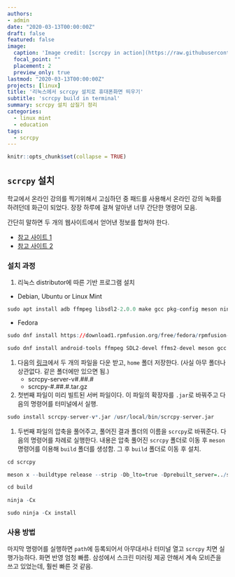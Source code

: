 ```yaml
---
authors:
- admin
date: "2020-03-13T00:00:00Z"
draft: false
featured: false
image:
  caption: 'Image credit: [scrcpy in action](https://raw.githubusercontent.com/issactoast/theissacleedotcom/master/static/img/scrcpy.png)'
  focal_point: ""
  placement: 2
  preview_only: true
lastmod: "2020-03-13T00:00:00Z"
projects: [linux]
title: '리눅스에서 scrcpy 설치로 휴대폰화면 띄우기'
subtitle: 'scrcpy build in terminal'
summary: scrcpy 설치 삽질기 정리
categories:
  - linux mint
  - education
tags:
  - scrcpy
---
```


```r
knitr::opts_chunk$set(collapse = TRUE)
```

## `scrcpy` 설치

학교에서 온라인 강의를 찍기위해서 고심하던 중 패드를 사용해서 온라인 강의 녹화를 하려던데 화근이 되었다. 장장 하루에 걸쳐 알아낸 너무 간단한 명령어 모음.

간단히 말하면 두 개의 웹사이트에서 얻어낸 정보를 합쳐야 한다.

- [참고 사이트 1](https://www.linuxuprising.com/2019/03/control-android-devices-from-your.html)
- [참고 사이트 2](https://github.com/Genymobile/scrcpy/blob/master/BUILD.md)

### 설치 과정

1. 리눅스 distributor에 따른 기반 프로그램 설치

- Debian, Ubuntu or Linux Mint

```r
sudo apt install adb ffmpeg libsdl2-2.0.0 make gcc pkg-config meson ninja-build libavcodec-dev libavformat-dev libavutil-dev libsdl2-dev
```

- Fedora

```r
sudo dnf install https://download1.rpmfusion.org/free/fedora/rpmfusion-free-release-$(rpm -E %fedora).noarch.rpm

sudo dnf install android-tools ffmpeg SDL2-devel ffms2-devel meson gcc make
```


1. 다음의 [링크](https://github.com/Genymobile/scrcpy/releases)에서 두 개의 파일을 다운 받고, `home` 폴더 저장한다. (사실 아무 폴더나 상관없다. 같은 폴더에만 있으면 됨.)
    - scrcpy-server-v#.##.#
    - scrcpy-#.##.#.tar.gz
    
1. 첫번째 파일이 미리 빌트된 서버 파일이다. 이 파일의 확장자를 `.jar`로 바꿔주고 다음의 명령어를 터미널에서 실행.

```r
sudo install scrcpy-server-v*.jar /usr/local/bin/scrcpy-server.jar
```

1. 두번째 파일의 압축을 풀어주고, 풀어진 결과 폴더의 이름을 `scrcpy`로 바꿔준다. 다음의 명령어를 차례로 실행한다. 내용은 압축 풀어진 `scrcpy` 폴더로 이동 후 `meson` 명령어를 이용해 `build` 폴더를 생성함. 그 후 `build` 폴더로 이동 후 설치. 

```r
cd scrcpy

meson x --buildtype release --strip -Db_lto=true -Dprebuilt_server=../scrcpy-server-v#.##.#.jar

cd build
    
ninja -Cx

sudo ninja -Cx install
```

### 사용 방법

마지막 명령어를 실행하면 `path`에 등록되어서 아무대서나 터미널 열고 `scrcpy` 치면 실행가능하다. 화면 반영 엄청 빠름. 삼성에서 스크린 미러링 제공 안해서 계속 모비즌을 쓰고 있었는데, 훨씬 빠른 것 같음.